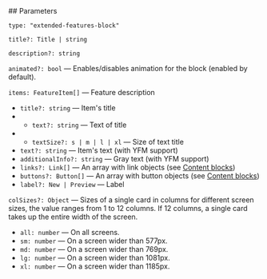 

<Meta of={ExtendedFeaturesStories} />

<StoryTemplate>
## Parameters

`type: "extended-features-block"`

`title?: Title | string`

`description?: string`

`animated?: bool` — Enables/disables animation for the block (enabled by default).

`items: FeatureItem[]` — Feature description

- `title?: string` — Item's title
- - `text?: string` — Text of title
- - `textSize?: s | m | l | xl` — Size of text title
- `text?: string` — Item's text (with YFM support)
- `additionalInfo?: string` — Gray text (with YFM support)
- `links?: Link[]` — An array with link objects (see [Content blocks](?path=/docs/documentation-types--docs))
- `buttons?: Button[]` — An array with button objects (see [Content blocks](?path=/docs/documentation-types--docs))
- `label?: New | Preview` — Label

`colSizes?: Object` — Sizes of a single card in columns for different screen sizes, the value ranges from 1 to 12 columns. If 12 columns, a single card takes up the entire width of the screen.

- `all: number` — On all screens.
- `sm: number` — On a screen wider than 577px.
- `md: number` — On a screen wider than 769px.
- `lg: number` — On a screen wider than 1081px.
- `xl: number` — On a screen wider than 1185px.
</StoryTemplate>
    